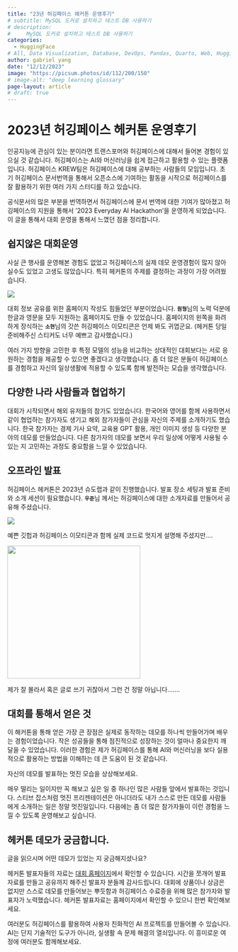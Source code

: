 ```yaml
---
title: "23년 허깅페이스 헤커톤 운영후기"
# subtitle: MySQL 도커로 설치하고 테스트 DB 사용하기
# description:
#     MySQL 도커로 설치하고 테스트 DB 사용하기
categories:
  - HuggingFace
# All, Data Visualization, Database, DevOps, Pandas, Quarto, Web, HuggingFace
author: gabriel yang
date: "12/12/2023"
image: "https://picsum.photos/id/112/200/150"
# image-alt: "deep learning glossary"
page-layout: article
# draft: true
---
```


# 2023년 허깅페이스 헤커톤 운영후기

인공지능에 관심이 있는 분이라면 트랜스포머와 허깅페이스에 대해서 들어본 경험이 있으실 것 같습니다. 허깅페이스는 AI와 머신러닝을 쉽게 접근하고 활용할 수 있는 플랫폼입니다. 허깅페이스 KREW팀은 허깅페이스에 대해 공부하는 사람들의 모임입니다. 초기 허깅페이스 문서번역을 통해서 오픈소스에 기여하는 활동을 시작으로 허깅페이스를 잘 활용하기 위한 여러 가지 스터디를 하고 있습니다.

공식문서의 많은 부분을 번역하면서 허깅페이스에 문서 번역에 대한 기여가 많아졌고 허깅페이스의 지원을 통해서 '2023 Everyday AI Hackathon'을 운영하게 되었습니다. 이 글을 통해서 대회 운영을 통해서 느꼈던 점을 정리합니다.

## 쉽지않은 대회운영

사실 큰 행사를 운영해본 경험도 없었고 허깅페이스의 실제 데모 운영경험이 많지 않아 실수도 있었고 고생도 많았습니다. 특히 헤커톤의 주제를 결정하는 과정이 가장 어려웠습니다.

![](images/paste-1.png){fig-align="center"}

대회 정보 공유를 위한 홈페이지 작성도 힘들었던 부분이었습니다. **`원형`**님의 노력 덕분에 한글과 영문을 모두 지원하는 홈페이지도 만들 수 있었습니다. 홈페이지의 왼쪽을 화려하게 장식하는 **`소현`**님의 갓쓴 허깅페이스 이모티콘은 언제 봐도 귀엽군요. (헤커톤 당일 준비해주신 스티커도 너무 예쁘고 감사했습니다.)

여러 가지 방향을 고민한 후 특정 모델의 성능을 비교하는 상대적인 대회보다는 서로 응원하는 경험을 제공할 수 있으면 좋겠다고 생각했습니다. 좀 더 많은 분들이 허깅페이스를 경험하고 자신의 일상생활에 적용할 수 있도록 함께 발전하는 모습을 생각했습니다.

## 다양한 나라 사람들과 협업하기

대회가 시작되면서 해외 유저들의 참가도 있었습니다. 한국어와 영어를 함께 사용하면서 같이 협업하는 참가자도 생기고 해외 참가자들이 관심을 자신의 주제를 소개하기도 했습니다. 한국 참가자는 경제 기사 요약, 교육용 GPT 활용, 개인 이미지 생성 등 다양한 분야의 데모를 만들었습니다. 다른 참가자의 데모를 보면서 우리 일상에 어떻게 사용될 수 있는 지 고민하는 과정도 중요함을 느낄 수 있었습니다.

## 오프라인 발표

허깅페이스 헤커톤은 2023년 슈도랩과 같이 진행했습니다. 발표 장소 세팅과 발표 준비와 소개 세션이 필요했습니다. **`우준`**님 께서는 허깅페이스에 대한 소개자료를 만들어서 공유해 주셨습니다.

![](images/paste-2.png){fig-align="center"}

예쁜 깃헙과 허깅페이스 이모티콘과 함께 실제 코드로 멋지게 설명해 주셨지만....

![](images/paste-3.png){fig-align="center" width="300"}

제가 잘 몰라서 혹은 글로 쓰기 귀찮아서 그런 건 정말 아닙니다.......

## 대회를 통해서 얻은 것

이 해커톤을 통해 얻은 가장 큰 장점은 실제로 동작하는 데모를 하나씩 만들어가며 배우는 경험이었습니다. 작은 성공들을 통해 점진적으로 성장하는 것이 얼마나 중요한지 깨달을 수 있었습니다. 이러한 경험은 제가 허깅페이스를 통해 AI와 머신러닝을 보다 실용적으로 활용하는 방법을 이해하는 데 큰 도움이 된 것 같습니다.

자신의 데모를 발표하는 멋진 모습을 상상해보세요.

매우 떨리는 일이지만 꼭 해보고 싶은 일 중 하나인 많은 사람들 앞에서 발표하는 것입니다. 스티브 잡스처럼 멋진 프리젠테이션은 아니더라도 내가 스스로 만든 데모를 사람들에게 소개하는 일은 정말 멋진일입니다. 다음에는 좀 더 많은 참가자들이 이런 경험을 느낄 수 있도록 운영해보고 싶습니다.

## 헤커톤 데모가 궁금합니다.

글을 읽으시며 어떤 데모가 있었는 지 궁금해지셨나요?

헤커톤 발표자들의 자료는 [대회 홈페이지](https://pseudo-lab.github.io/huggingface-hackathon23/ko/)에서 확인할 수 있습니다. 시간을 쪼개어 발표자료를 만들고 공유까지 해주신 발표자 분들께 감사드립니다. 대회에 상품이나 상금은 없지만 스스로 데모를 만들어보는 뿌듯함과 허깅페이스 수료증을 위해 많은 참가자와 발표자가 노력했습니다. 헤커톤 발표자료는 홈페이지에서 확인할 수 있으니 한번 확인해보세요.

여러분도 허깅페이스를 활용하여 사용자 친화적인 AI 프로젝트를 만들어볼 수 있습니다. AI는 단지 기술적인 도구가 아니라, 실생활 속 문제 해결의 열쇠입니다. 이 흥미로운 여정에 여러분도 함께해보세요.